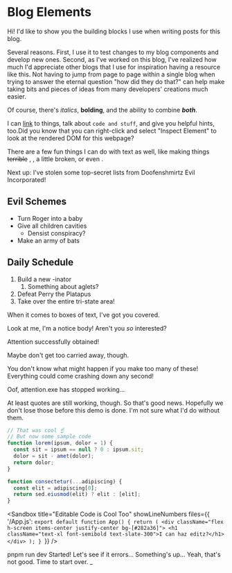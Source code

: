 <BlogWrapper>

# Blog Elements

Hi! I'd like to show you the building blocks I use when writing posts for this blog.

<Collapse title="Why did you make this page? Also, let's make the title of this collapsible element just way too long for testing purposes.">Several reasons. First, I use it to test changes to my blog components and develop new ones. Second, as I've worked on this blog, I've realized how much I'd appreciate other blogs that I use for inspiration having a resource like this. Not having to jump from page to page within a single blog when trying to answer the eternal question "how did they do that?" can help make taking bits and pieces of ideas from many developers' creations much easier.</Collapse>

Of course, there's *italics*, **bolding**, and the ability to combine ***both***.

I can [link](https://tailwindcss.com/) to things, talk about `code and stuff`, and give you helpful hints, too.<Hint>Did you know that you can right-click and select "Inspect Element" to look at the rendered DOM for this webpage?</Hint>

There are a few fun things I can do with text as well, like making things <s>terrible</s> <Wave content="whimsical" />, <Shaky content="anxiety-inducing" />, a little <Glitch>broken</Glitch>, or even <Corrupted length={10} />.

Next up: I've stolen some top-secret lists from Doofenshmirtz Evil Incorporated!

## Evil Schemes

- Turn Roger into a baby
- Give all children cavities
  - Densist conspiracy?
- Make an army of bats

## Daily Schedule

1. Build a new -inator
   1. Something about aglets?
2. Defeat Perry the Platapus
3. Take over the entire tri-state area!

When it comes to boxes of text, I've got you covered.

<Notice title="I can grab your attention with this one.">Look at me, I'm a notice body! Aren't you *so* interested?</Notice>

<Victory>Attention successfully obtained!</Victory>

Maybe don't get too carried away, though.

<Warning title="Careful!">You don't know what might happen if you make too many of these! Everything could come crashing down any second!</Warning>

<Problem title="Something went wrong">Oof, attention.exe has stopped working...</Problem>

<Quote author="Ludo" affiliation="Super Awesome Corp" source="https://github.com/LudoLogical" alwaysLeftJustify>At least quotes are still working, though. So that's good news. Hopefully we don't lose those before this demo is done. I'm not sure what I'd do without them.</Quote>

```js
// That was cool ☝️
// But now some sample code
function lorem(ipsum, dolor = 1) {
  const sit = ipsum == null ? 0 : ipsum.sit;
  dolor = sit - amet(dolor);
  return dolor;
}

function consectetur(...adipiscing) {
  const elit = adipiscing[0];
  return sed.eiusmod(elit) ? elit : [elit];
}
```

<Sandbox title="Editable Code is Cool Too" showLineNumbers files={{
  '/App.js': `export default function App() {
  return (
    <div className="flex h-screen items-center justify-center bg-[#282a36]">
      <h1 className="text-xl font-semibold text-slate-300">I can haz editz?</h1>
    </div>
  );
}
`}} />

<Terminal>
<Line prefix="$">pnpm run dev</Line>
<Line color="success">Started!</Line>
<Line>Let's see if it errors...</Line>
<Line color="warning">Something's up...</Line>
<Line highlight="error">Yeah, that's not good.</Line>
<Line>Time to start over.</Line>
<Line prefix="$">_</Line>
</Terminal>

</BlogWrapper>